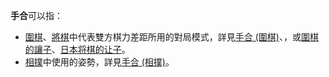 '''手合'''可以指：
*[[圍棋|圍棋]]、[[日本將棋|將棋]]中代表雙方棋力差距所用的對局模式，詳見[[手合_(圍棋)|手合 (圍棋)]]、{{link-ja|手合 (將棋)|将棋の手合割}}，或[[圍棋的讓子|圍棋的讓子]]、[[日本将棋的让子|日本将棋的让子]]。
*[[相撲|相撲]]中使用的姿勢，詳見[[手合_(相撲)|手合 (相撲)]]。
{{disambig|Cat=二字消歧义}}